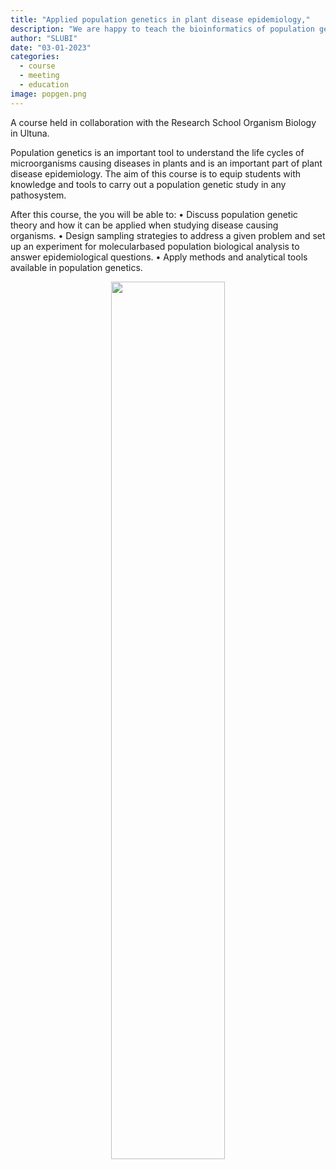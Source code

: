 ```yaml
---
title: "Applied population genetics in plant disease epidemiology,"
description: "We are happy to teach the bioinformatics of population genetics in this masters course."
author: "SLUBI"
date: "03-01-2023"
categories:
  - course
  - meeting
  - education
image: popgen.png
---
```


A course held in collaboration with the Research School Organism Biology in Ultuna. 

Population genetics is an important tool to understand the life cycles of microorganisms causing diseases in plants and is an important part of plant disease epidemiology. The aim of this course is to equip students with knowledge and tools to carry out a population genetic study in any pathosystem.

After this course, the you will be able to:
• Discuss population genetic theory and how it can be applied when studying disease causing organisms.
• Design sampling strategies to address a given problem and set up an experiment for molecularbased population biological analysis to answer epidemiological questions.
• Apply methods and analytical tools available in population genetics.

<center>
![](popgen.png){.class width=60%}